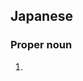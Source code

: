 ==Japanese==
{{ja-kanjitab|なつ|め|yomi=k}}

===Proper noun===
{{ja-pos|proper|なつめ}}

# {{surname|lang=ja|sort=なつめ}}